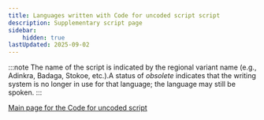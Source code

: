 ```yaml
---
title: Languages written with Code for uncoded script script
description: Supplementary script page
sidebar:
    hidden: true
lastUpdated: 2025-09-02
---
```



:::note
 The name of the script is indicated by the regional variant name (e.g., Adinkra, Badaga, Stokoe, etc.).A status of _obsolete_ indicates that the writing system is no longer in use for that language; the language may still be spoken.
:::

<WsList script='Zzzz' />

[Main page for the Code for uncoded script](/scrlang/scripts/zzzz)

